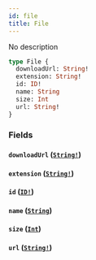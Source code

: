 ```yaml
---
id: file
title: File
---
```


No description

```graphql
type File {
  downloadUrl: String!
  extension: String!
  id: ID!
  name: String
  size: Int
  url: String!
}
```

### Fields

#### `downloadUrl` ([`String!`](/docs/graphql/scalars/string))

#### `extension` ([`String!`](/docs/graphql/scalars/string))

#### `id` ([`ID!`](/docs/graphql/scalars/id))

#### `name` ([`String`](/docs/graphql/scalars/string))

#### `size` ([`Int`](/docs/graphql/scalars/int))

#### `url` ([`String!`](/docs/graphql/scalars/string))
